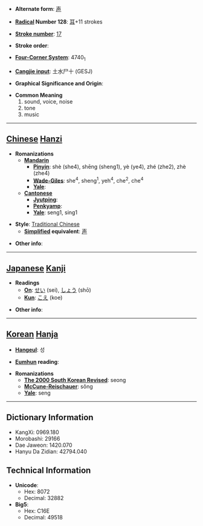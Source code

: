 * '''Alternate form''': [[声]]

* '''[[Wiktionary:Chinese radical index| Radical]] Number 128''': [[Wiktionary:Chinese radical index 耳|耳]]+11 strokes

* '''[[Wiktionary:Chinese total strokes index|Stroke number]]''': [[Wiktionary:Chinese total strokes index 17|17]]

* '''Stroke order''': 

* '''[[Wiktionary:Chinese four corner index|Four-Corner System]]''': 4740<sub>1</sub>

* '''[[Wiktionary:Chinese Cangjie index|Cangjie input]]''': 土水尸十 (GESJ)

* '''Graphical Significance and Origin''': 

* '''Common Meaning'''
*#sound, voice, noise
*# tone
*# music


----

== [[Chinese]] [[Hanzi]] ==

* '''Romanizations'''
** '''[[Mandarin]]'''
*** '''[[Pinyin]]''': shè (she4), shēng (sheng1), yè (ye4), zhé (zhe2), zhè (zhe4)
*** '''[[Wade-Giles]]''': she<sup>4</sup>, sheng<sup>1</sup>, yeh<sup>4</sup>, che<sup>2</sup>, che<sup>4</sup>
*** '''[[Yale]]''': 
** '''[[Cantonese]]'''
*** '''[[Jyutping]]''':
*** '''[[Penkyamp]]''': 
*** '''[[Yale]]''': seng1, sing1

* '''Style''': [[Traditional Chinese]] 
** '''[[Simplified Chinese|Simplified]] equivalent''': [[声]]

* '''Other info''': 

----

== [[Japanese]] [[Kanji]] ==

* '''Readings'''
** '''[[On]]''': [[せい]] (sei), [[しょう]] (shō)
** '''[[Kun]]''': [[こえ]] (koe)

* '''Other info''':  

----

== [[Korean]] [[Hanja]] ==

* '''[[Hangeul]]''': 성

* '''[[Eumhun]] reading''': 

* '''Romanizations'''
** '''[[The 2000 South Korean Revised Romanization|The 2000 South Korean Revised]]''': seong
** '''[[McCune-Reischauer]]''': sŏng
** '''[[Yale]]''': seng

----

== Dictionary Information ==

* KangXi: 0969.180
* Morobashi: 29166
* Dae Jaweon: 1420.070
* Hanyu Da Zidian: 42794.040

== Technical Information ==

* '''Unicode''':
** Hex: 8072
** Decimal: 32882
* '''Big5''':
** Hex: C16E
** Decimal: 49518